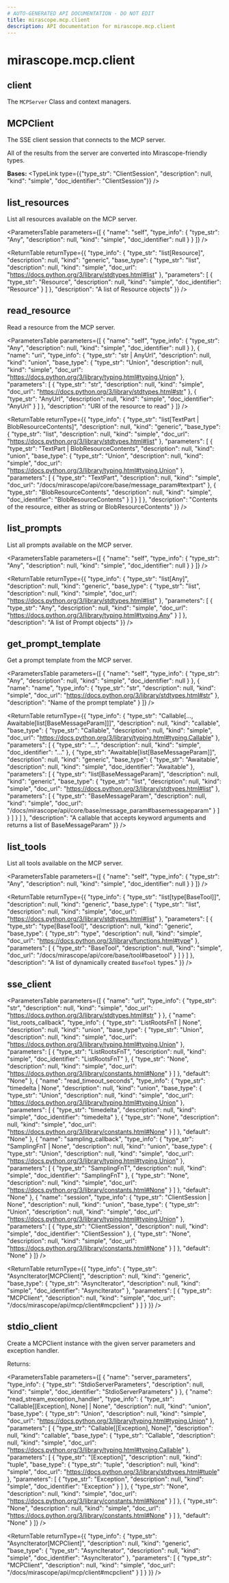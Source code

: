 ```yaml
---
# AUTO-GENERATED API DOCUMENTATION - DO NOT EDIT
title: mirascope.mcp.client
description: API documentation for mirascope.mcp.client
---
```


# mirascope.mcp.client

## <ApiType type="Module" path="mcp/client" symbolName="client" /> client

The `MCPServer` Class and context managers.

## <ApiType type="Class" path="mcp/client" symbolName="MCPClient" /> MCPClient

The SSE client session that connects to the MCP server.

All of the results from the server are converted into Mirascope-friendly types.

**Bases:** 
<TypeLink type={{"type_str": "ClientSession", "description": null, "kind": "simple", "doc_identifier": "ClientSession"}} />

## <ApiType type="Function" path="mcp/client" symbolName="list_resources" /> list_resources

List all resources available on the MCP server.

<ParametersTable
  parameters={[
  {
    "name": "self",
    "type_info": {
      "type_str": "Any",
      "description": null,
      "kind": "simple",
      "doc_identifier": null
    }
  }
]}
/>

<ReturnTable
  returnType={{
  "type_info": {
    "type_str": "list[Resource]",
    "description": null,
    "kind": "generic",
    "base_type": {
      "type_str": "list",
      "description": null,
      "kind": "simple",
      "doc_url": "https://docs.python.org/3/library/stdtypes.html#list"
    },
    "parameters": [
      {
        "type_str": "Resource",
        "description": null,
        "kind": "simple",
        "doc_identifier": "Resource"
      }
    ]
  },
  "description": "A list of Resource objects"
}}
/>


## <ApiType type="Function" path="mcp/client" symbolName="read_resource" /> read_resource

Read a resource from the MCP server.

<ParametersTable
  parameters={[
  {
    "name": "self",
    "type_info": {
      "type_str": "Any",
      "description": null,
      "kind": "simple",
      "doc_identifier": null
    }
  },
  {
    "name": "uri",
    "type_info": {
      "type_str": "str | AnyUrl",
      "description": null,
      "kind": "union",
      "base_type": {
        "type_str": "Union",
        "description": null,
        "kind": "simple",
        "doc_url": "https://docs.python.org/3/library/typing.html#typing.Union"
      },
      "parameters": [
        {
          "type_str": "str",
          "description": null,
          "kind": "simple",
          "doc_url": "https://docs.python.org/3/library/stdtypes.html#str"
        },
        {
          "type_str": "AnyUrl",
          "description": null,
          "kind": "simple",
          "doc_identifier": "AnyUrl"
        }
      ]
    },
    "description": "URI of the resource to read"
  }
]}
/>

<ReturnTable
  returnType={{
  "type_info": {
    "type_str": "list[TextPart | BlobResourceContents]",
    "description": null,
    "kind": "generic",
    "base_type": {
      "type_str": "list",
      "description": null,
      "kind": "simple",
      "doc_url": "https://docs.python.org/3/library/stdtypes.html#list"
    },
    "parameters": [
      {
        "type_str": "TextPart | BlobResourceContents",
        "description": null,
        "kind": "union",
        "base_type": {
          "type_str": "Union",
          "description": null,
          "kind": "simple",
          "doc_url": "https://docs.python.org/3/library/typing.html#typing.Union"
        },
        "parameters": [
          {
            "type_str": "TextPart",
            "description": null,
            "kind": "simple",
            "doc_url": "/docs/mirascope/api/core/base/message_param#textpart"
          },
          {
            "type_str": "BlobResourceContents",
            "description": null,
            "kind": "simple",
            "doc_identifier": "BlobResourceContents"
          }
        ]
      }
    ]
  },
  "description": "Contents of the resource, either as string or BlobResourceContents"
}}
/>


## <ApiType type="Function" path="mcp/client" symbolName="list_prompts" /> list_prompts

List all prompts available on the MCP server.

<ParametersTable
  parameters={[
  {
    "name": "self",
    "type_info": {
      "type_str": "Any",
      "description": null,
      "kind": "simple",
      "doc_identifier": null
    }
  }
]}
/>

<ReturnTable
  returnType={{
  "type_info": {
    "type_str": "list[Any]",
    "description": null,
    "kind": "generic",
    "base_type": {
      "type_str": "list",
      "description": null,
      "kind": "simple",
      "doc_url": "https://docs.python.org/3/library/stdtypes.html#list"
    },
    "parameters": [
      {
        "type_str": "Any",
        "description": null,
        "kind": "simple",
        "doc_url": "https://docs.python.org/3/library/typing.html#typing.Any"
      }
    ]
  },
  "description": "A list of Prompt objects"
}}
/>


## <ApiType type="Function" path="mcp/client" symbolName="get_prompt_template" /> get_prompt_template

Get a prompt template from the MCP server.

<ParametersTable
  parameters={[
  {
    "name": "self",
    "type_info": {
      "type_str": "Any",
      "description": null,
      "kind": "simple",
      "doc_identifier": null
    }
  },
  {
    "name": "name",
    "type_info": {
      "type_str": "str",
      "description": null,
      "kind": "simple",
      "doc_url": "https://docs.python.org/3/library/stdtypes.html#str"
    },
    "description": "Name of the prompt template"
  }
]}
/>

<ReturnTable
  returnType={{
  "type_info": {
    "type_str": "Callable[..., Awaitable[list[BaseMessageParam]]]",
    "description": null,
    "kind": "callable",
    "base_type": {
      "type_str": "Callable",
      "description": null,
      "kind": "simple",
      "doc_url": "https://docs.python.org/3/library/typing.html#typing.Callable"
    },
    "parameters": [
      {
        "type_str": "...",
        "description": null,
        "kind": "simple",
        "doc_identifier": "..."
      },
      {
        "type_str": "Awaitable[list[BaseMessageParam]]",
        "description": null,
        "kind": "generic",
        "base_type": {
          "type_str": "Awaitable",
          "description": null,
          "kind": "simple",
          "doc_identifier": "Awaitable"
        },
        "parameters": [
          {
            "type_str": "list[BaseMessageParam]",
            "description": null,
            "kind": "generic",
            "base_type": {
              "type_str": "list",
              "description": null,
              "kind": "simple",
              "doc_url": "https://docs.python.org/3/library/stdtypes.html#list"
            },
            "parameters": [
              {
                "type_str": "BaseMessageParam",
                "description": null,
                "kind": "simple",
                "doc_url": "/docs/mirascope/api/core/base/message_param#basemessageparam"
              }
            ]
          }
        ]
      }
    ]
  },
  "description": "A callable that accepts keyword arguments and returns a list of BaseMessageParam"
}}
/>


## <ApiType type="Function" path="mcp/client" symbolName="list_tools" /> list_tools

List all tools available on the MCP server.

<ParametersTable
  parameters={[
  {
    "name": "self",
    "type_info": {
      "type_str": "Any",
      "description": null,
      "kind": "simple",
      "doc_identifier": null
    }
  }
]}
/>

<ReturnTable
  returnType={{
  "type_info": {
    "type_str": "list[type[BaseTool]]",
    "description": null,
    "kind": "generic",
    "base_type": {
      "type_str": "list",
      "description": null,
      "kind": "simple",
      "doc_url": "https://docs.python.org/3/library/stdtypes.html#list"
    },
    "parameters": [
      {
        "type_str": "type[BaseTool]",
        "description": null,
        "kind": "generic",
        "base_type": {
          "type_str": "type",
          "description": null,
          "kind": "simple",
          "doc_url": "https://docs.python.org/3/library/functions.html#type"
        },
        "parameters": [
          {
            "type_str": "BaseTool",
            "description": null,
            "kind": "simple",
            "doc_url": "/docs/mirascope/api/core/base/tool#basetool"
          }
        ]
      }
    ]
  },
  "description": "A list of dynamically created `BaseTool` types."
}}
/>



## <ApiType type="Function" path="mcp/client" symbolName="sse_client" /> sse_client

<ParametersTable
  parameters={[
  {
    "name": "url",
    "type_info": {
      "type_str": "str",
      "description": null,
      "kind": "simple",
      "doc_url": "https://docs.python.org/3/library/stdtypes.html#str"
    }
  },
  {
    "name": "list_roots_callback",
    "type_info": {
      "type_str": "ListRootsFnT | None",
      "description": null,
      "kind": "union",
      "base_type": {
        "type_str": "Union",
        "description": null,
        "kind": "simple",
        "doc_url": "https://docs.python.org/3/library/typing.html#typing.Union"
      },
      "parameters": [
        {
          "type_str": "ListRootsFnT",
          "description": null,
          "kind": "simple",
          "doc_identifier": "ListRootsFnT"
        },
        {
          "type_str": "None",
          "description": null,
          "kind": "simple",
          "doc_url": "https://docs.python.org/3/library/constants.html#None"
        }
      ]
    },
    "default": "None"
  },
  {
    "name": "read_timeout_seconds",
    "type_info": {
      "type_str": "timedelta | None",
      "description": null,
      "kind": "union",
      "base_type": {
        "type_str": "Union",
        "description": null,
        "kind": "simple",
        "doc_url": "https://docs.python.org/3/library/typing.html#typing.Union"
      },
      "parameters": [
        {
          "type_str": "timedelta",
          "description": null,
          "kind": "simple",
          "doc_identifier": "timedelta"
        },
        {
          "type_str": "None",
          "description": null,
          "kind": "simple",
          "doc_url": "https://docs.python.org/3/library/constants.html#None"
        }
      ]
    },
    "default": "None"
  },
  {
    "name": "sampling_callback",
    "type_info": {
      "type_str": "SamplingFnT | None",
      "description": null,
      "kind": "union",
      "base_type": {
        "type_str": "Union",
        "description": null,
        "kind": "simple",
        "doc_url": "https://docs.python.org/3/library/typing.html#typing.Union"
      },
      "parameters": [
        {
          "type_str": "SamplingFnT",
          "description": null,
          "kind": "simple",
          "doc_identifier": "SamplingFnT"
        },
        {
          "type_str": "None",
          "description": null,
          "kind": "simple",
          "doc_url": "https://docs.python.org/3/library/constants.html#None"
        }
      ]
    },
    "default": "None"
  },
  {
    "name": "session",
    "type_info": {
      "type_str": "ClientSession | None",
      "description": null,
      "kind": "union",
      "base_type": {
        "type_str": "Union",
        "description": null,
        "kind": "simple",
        "doc_url": "https://docs.python.org/3/library/typing.html#typing.Union"
      },
      "parameters": [
        {
          "type_str": "ClientSession",
          "description": null,
          "kind": "simple",
          "doc_identifier": "ClientSession"
        },
        {
          "type_str": "None",
          "description": null,
          "kind": "simple",
          "doc_url": "https://docs.python.org/3/library/constants.html#None"
        }
      ]
    },
    "default": "None"
  }
]}
/>

<ReturnTable
  returnType={{
  "type_info": {
    "type_str": "AsyncIterator[MCPClient]",
    "description": null,
    "kind": "generic",
    "base_type": {
      "type_str": "AsyncIterator",
      "description": null,
      "kind": "simple",
      "doc_identifier": "AsyncIterator"
    },
    "parameters": [
      {
        "type_str": "MCPClient",
        "description": null,
        "kind": "simple",
        "doc_url": "/docs/mirascope/api/mcp/client#mcpclient"
      }
    ]
  }
}}
/>


## <ApiType type="Function" path="mcp/client" symbolName="stdio_client" /> stdio_client

Create a MCPClient instance with the given server parameters and exception handler.

Returns:

<ParametersTable
  parameters={[
  {
    "name": "server_parameters",
    "type_info": {
      "type_str": "StdioServerParameters",
      "description": null,
      "kind": "simple",
      "doc_identifier": "StdioServerParameters"
    }
  },
  {
    "name": "read_stream_exception_handler",
    "type_info": {
      "type_str": "Callable[[Exception], None] | None",
      "description": null,
      "kind": "union",
      "base_type": {
        "type_str": "Union",
        "description": null,
        "kind": "simple",
        "doc_url": "https://docs.python.org/3/library/typing.html#typing.Union"
      },
      "parameters": [
        {
          "type_str": "Callable[[Exception], None]",
          "description": null,
          "kind": "callable",
          "base_type": {
            "type_str": "Callable",
            "description": null,
            "kind": "simple",
            "doc_url": "https://docs.python.org/3/library/typing.html#typing.Callable"
          },
          "parameters": [
            {
              "type_str": "[Exception]",
              "description": null,
              "kind": "tuple",
              "base_type": {
                "type_str": "tuple",
                "description": null,
                "kind": "simple",
                "doc_url": "https://docs.python.org/3/library/stdtypes.html#tuple"
              },
              "parameters": [
                {
                  "type_str": "Exception",
                  "description": null,
                  "kind": "simple",
                  "doc_identifier": "Exception"
                }
              ]
            },
            {
              "type_str": "None",
              "description": null,
              "kind": "simple",
              "doc_url": "https://docs.python.org/3/library/constants.html#None"
            }
          ]
        },
        {
          "type_str": "None",
          "description": null,
          "kind": "simple",
          "doc_url": "https://docs.python.org/3/library/constants.html#None"
        }
      ]
    },
    "default": "None"
  }
]}
/>

<ReturnTable
  returnType={{
  "type_info": {
    "type_str": "AsyncIterator[MCPClient]",
    "description": null,
    "kind": "generic",
    "base_type": {
      "type_str": "AsyncIterator",
      "description": null,
      "kind": "simple",
      "doc_identifier": "AsyncIterator"
    },
    "parameters": [
      {
        "type_str": "MCPClient",
        "description": null,
        "kind": "simple",
        "doc_url": "/docs/mirascope/api/mcp/client#mcpclient"
      }
    ]
  }
}}
/>



